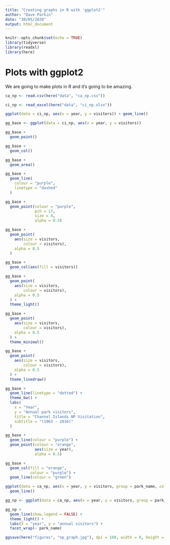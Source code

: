 ```yaml
---
title: "Creating graphs in R with 'ggplot2'"
author: "Dave Parkin"
date: "30/05/2020"
output: html_document
---
```


```r
knitr::opts_chunk$set(echo = TRUE)
library(tidyverse)
library(readxl)
library(here)
```

# Plots with ggplot2

We are going to make plots in R and it's going to be amazing.

```r
ca_np <- read.csv(here("data", "ca_np.csv"))
```

``` r
ci_np <- read_excel(here("data", "ci_np.xlsx"))
```

```r
ggplot(data = ci_np, aes(x = year, y = visitors)) + geom_line()
```

```r
gg_base <- ggplot(data = ci_np, aes(x = year, y = visitors))
```

```r
gg_base +
  geom_point()
```

``` r
gg_base +
  geom_col()
```

```r
gg_base +
  geom_area()
```

```r
gg_base +
  geom_line(
    colour = "purple",
    linetype = "dashed"
  )
```

``` r
gg_base +
  geom_point(colour = "purple",
             pch = 17,
             size = 4,
             alpha = 0.5)
```

``` r
gg_base +
  geom_point(
    aes(size = visitors,
        colour = visitors),
    alpha = 0.5
  )
```

```r
gg_base +
  geom_col(aes(fill = visitors))
```

``` r
gg_base +
  geom_point(
    aes(size = visitors,
        colour = visitors),
    alpha = 0.5
  ) +
  theme_light()
```

``` r
gg_base +
  geom_point(
    aes(size = visitors,
        colour = visitors),
    alpha = 0.5
  ) +
  theme_minimal()
```

``` r
gg_base +
  geom_point(
    aes(size = visitors,
        colour = visitors),
    alpha = 0.5
  ) +
  theme_linedraw()
```

``` r
gg_base +
  geom_line(linetype = "dotted") +
  theme_bw() +
  labs(
    x = "Year",
    y = "Annual park visitors",
    title = "Channel Islands NP Visitation",
    subtitle = "(1963 - 2016)"
  )
```

``` r
gg_base +
  geom_line(colour = "purple") +
  geom_point(colour = "orange",
             aes(size = year),
             alpha = 0.5)
```

```r
gg_base +
  geom_col(fill = "orange",
           colour = "purple") +
  geom_line(colour = "green")
```

```r
ggplot(data = ca_np, aes(x = year, y = visitors, group = park_name, colour = park_name)) +
  geom_line()
```

```r
gg_np <- ggplot(data = ca_np, aes(x = year, y = visitors, group = park_name))
```

```r
gg_np +
  geom_line(show.legend = FALSE) +
  theme_light() +
  labs(X = "year", y = "annual visitors") +
  facet_wrap(~ park_name)
```

```r
ggsave(here("figures", "np_graph.jpg"), dpi = 180, width = 8, height = 7)
```